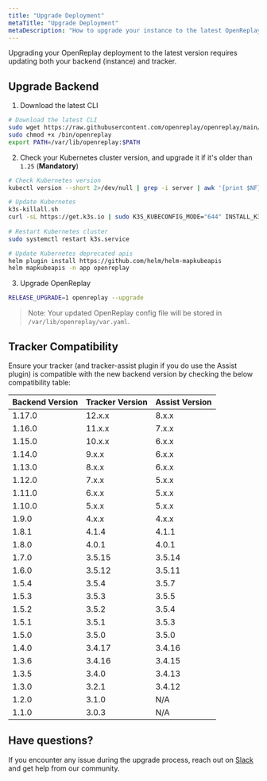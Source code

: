```yaml
---
title: "Upgrade Deployment"
metaTitle: "Upgrade Deployment"
metaDescription: "How to upgrade your instance to the latest OpenReplay version."
---
```


Upgrading your OpenReplay deployment to the latest version requires updating both your backend (instance) and tracker.

## Upgrade Backend

1. Download the latest CLI

```bash
# Download the latest CLI
sudo wget https://raw.githubusercontent.com/openreplay/openreplay/main/scripts/helmcharts/openreplay-cli -O /bin/openreplay 
sudo chmod +x /bin/openreplay
export PATH=/var/lib/openreplay:$PATH
```

2. Check your Kubernetes cluster version, and upgrade it if it's older than `1.25` (**Mandatory**)

```bash
# Check Kubernetes version
kubectl version --short 2>/dev/null | grep -i server | awk '{print $NF}'
```

```bash
# Update Kubernetes
k3s-killall.sh
curl -sL https://get.k3s.io | sudo K3S_KUBECONFIG_MODE="644" INSTALL_K3S_VERSION='v1.25.6+k3s1' INSTALL_K3S_EXEC="--disable=traefik" sh -
	
# Restart Kubernetes cluster
sudo systemctl restart k3s.service

# Update Kubernetes deprecated apis
helm plugin install https://github.com/helm/helm-mapkubeapis
helm mapkubeapis -n app openreplay
```

3. Upgrade OpenReplay

```bash
RELEASE_UPGRADE=1 openreplay --upgrade
```
> Note: Your updated OpenReplay config file will be stored in `/var/lib/openreplay/var.yaml`.

## Tracker Compatibility

Ensure your tracker (and tracker-assist plugin if you do use the Assist plugin) is compatible with the new backend version by checking the below compatibility table:

| Backend Version | Tracker Version | Assist Version |
|----------|-------------|-------------|
| 1.17.0 | 12.x.x | 8.x.x |
| 1.16.0 | 11.x.x | 7.x.x |
| 1.15.0 | 10.x.x | 6.x.x |
| 1.14.0 | 9.x.x | 6.x.x |
| 1.13.0 | 8.x.x | 6.x.x |
| 1.12.0 | 7.x.x | 5.x.x |
| 1.11.0 | 6.x.x | 5.x.x |
| 1.10.0 | 5.x.x | 5.x.x |
| 1.9.0 | 4.x.x | 4.x.x |
| 1.8.1 | 4.1.4 | 4.1.1 |
| 1.8.0 | 4.0.1 | 4.0.1 |
| 1.7.0 | 3.5.15 | 3.5.14 |
| 1.6.0 | 3.5.12 | 3.5.11 |
| 1.5.4 | 3.5.4 | 3.5.7 |
| 1.5.3 | 3.5.3 | 3.5.5 |
| 1.5.2 | 3.5.2 | 3.5.4 |
| 1.5.1 | 3.5.1 | 3.5.3 |
| 1.5.0 | 3.5.0 | 3.5.0 |
| 1.4.0 | 3.4.17 | 3.4.16 |
| 1.3.6 | 3.4.16 | 3.4.15 |
| 1.3.5 | 3.4.0 | 3.4.13 |
| 1.3.0 | 3.2.1 | 3.4.12 |
| 1.2.0 | 3.1.0 | N/A |
| 1.1.0 | 3.0.3 | N/A |

## Have questions?

If you encounter any issue during the upgrade process, reach out on [Slack](https://slack.openreplay.com) and get help from our community.
